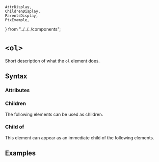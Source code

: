     AttrDisplay,
    ChildrenDisplay,
    ParentsDisplay,
    PtxExample,
} from "../../../components";

# `<ol>`

Short description of what the `ol` element does.

## Syntax

### Attributes

<AttrDisplay name="ol" />

### Children

The following elements can be used as children.

<ChildrenDisplay name="ol" />

### Child of

This element can appear as an immediate child of the following elements.

<ParentsDisplay name="ol" />

## Examples

    